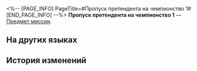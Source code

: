 <%-- [PAGE_INFO]
PageTitle=#Пропуск претендента на чемпионство 1#
[END_PAGE_INFO] --%>
{{Предмет Инфобокс
|id          = 140288
|Изображение = Предмет Пропуск претендента на чемпионство 1.png
|Тип         = Предмет миссии
|Инвентарь   = Миссии
|Редкость    = 3
|Эффект      = 
|Описание    = Один из трёх пропусков без которого не бросить вызов претенденту на чемпионство в победной зоне космической станции «Герта». С неохотного согласия Герты Ассоциация игр в «Эфирные войны» модифицировала станцию, разместив головоломки для игроков.
}}
'''Пропуск претендента на чемпионство 1''' — [[Предмет миссии]].

==На других языках==
{{На других языках
|en   = Championship Contender Pass 1
|zhs  = 一号冠军候补凭证
|zht  = 一號冠軍候補憑證
|ja   = チャンピオン候補パス・1号
|ko   = 우승 후보 허가증 1
|es   = Pase de aspirante al título n.º 1
|fr   = Pass du tournoi&nbsp;1
|ru   = Пропуск претендента на чемпионство 1
|th   = ใบรับรองผู้ท้าชิงตำแหน่งแชมป์ 1
|vi   = Chứng Nhận Ứng Cử Viên Vô Địch Số 1
|de   = Pass für Meisterschaftsanwärter Nr.&nbsp;1
|id   = Izin Akses Kandidat Juara 1
|pt   = CriptoChave do Campeonato 1
}}

==История изменений==
{{История изменений|3.5}}